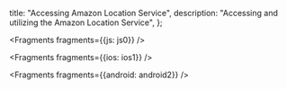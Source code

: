  title: "Accessing Amazon Location Service",
  description: "Accessing and utilizing the Amazon Location Service",
};


<Fragments fragments={{js: js0}} />


<Fragments fragments={{ios: ios1}} />


<Fragments fragments={{android: android2}} />
